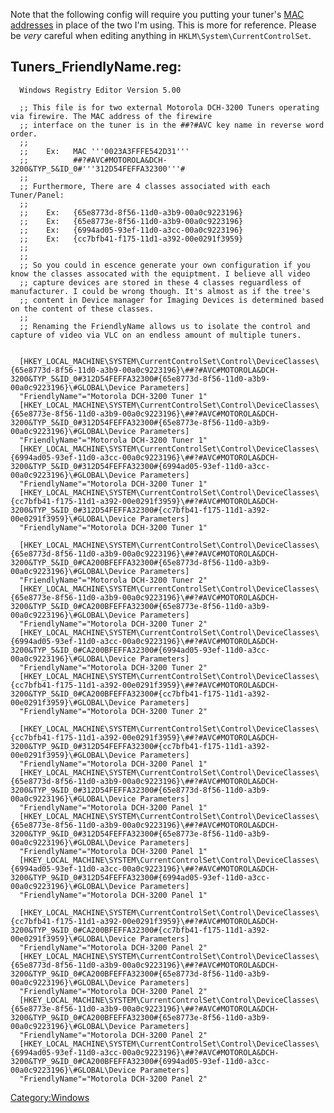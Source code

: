 {{Example code}}

Note that the following config will require you putting your tuner's [[wikipedia:MAC address|MAC address]]es in place of the two I'm using. This is more for reference. Please be ''very'' careful when editing anything in <code>HKLM\System\CurrentControlSet</code>.

== Tuners_FriendlyName.reg: ==
<syntaxhighlight lang="reg">
  Windows Registry Editor Version 5.00
  
  ;; This file is for two external Motorola DCH-3200 Tuners operating via firewire. The MAC address of the firewire
  ;; interface on the tuner is in the ##?#AVC key name in reverse word order.
  ;;
  ;;    Ex:   MAC '''0023A3FFFE542D31'''
  ;;          ##?#AVC#MOTOROLA&DCH-3200&TYP_5&ID_0#'''312D54FEFFA32300'''#
  ;;
  ;; Furthermore, There are 4 classes associated with each Tuner/Panel:
  ;;
  ;;    Ex:   {65e8773d-8f56-11d0-a3b9-00a0c9223196}
  ;;    Ex:   {65e8773e-8f56-11d0-a3b9-00a0c9223196}
  ;;    Ex:   {6994ad05-93ef-11d0-a3cc-00a0c9223196}
  ;;    Ex:   {cc7bfb41-f175-11d1-a392-00e0291f3959}
  ;;
  ;;
  ;; So you could in escence generate your own configuration if you know the classes assocated with the equiptment. I believe all video
  ;; capture devices are stored in these 4 classes reguardless of manufacturer. I could be wrong though. It's almost as if the tree's 
  ;; content in Device manager for Imaging Devices is determined based on the content of these classes.
  ;;
  ;; Renaming the FriendlyName allows us to isolate the control and capture of video via VLC on an endless amount of multiple tuners.
  
  
  [HKEY_LOCAL_MACHINE\SYSTEM\CurrentControlSet\Control\DeviceClasses\{65e8773d-8f56-11d0-a3b9-00a0c9223196}\##?#AVC#MOTOROLA&DCH-3200&TYP_5&ID_0#312D54FEFFA32300#{65e8773d-8f56-11d0-a3b9-00a0c9223196}\#GLOBAL\Device Parameters]
  "FriendlyName"="Motorola DCH-3200 Tuner 1"
  [HKEY_LOCAL_MACHINE\SYSTEM\CurrentControlSet\Control\DeviceClasses\{65e8773e-8f56-11d0-a3b9-00a0c9223196}\##?#AVC#MOTOROLA&DCH-3200&TYP_5&ID_0#312D54FEFFA32300#{65e8773e-8f56-11d0-a3b9-00a0c9223196}\#GLOBAL\Device Parameters]
  "FriendlyName"="Motorola DCH-3200 Tuner 1"
  [HKEY_LOCAL_MACHINE\SYSTEM\CurrentControlSet\Control\DeviceClasses\{6994ad05-93ef-11d0-a3cc-00a0c9223196}\##?#AVC#MOTOROLA&DCH-3200&TYP_5&ID_0#312D54FEFFA32300#{6994ad05-93ef-11d0-a3cc-00a0c9223196}\#GLOBAL\Device Parameters]
  "FriendlyName"="Motorola DCH-3200 Tuner 1"
  [HKEY_LOCAL_MACHINE\SYSTEM\CurrentControlSet\Control\DeviceClasses\{cc7bfb41-f175-11d1-a392-00e0291f3959}\##?#AVC#MOTOROLA&DCH-3200&TYP_5&ID_0#312D54FEFFA32300#{cc7bfb41-f175-11d1-a392-00e0291f3959}\#GLOBAL\Device Parameters]
  "FriendlyName"="Motorola DCH-3200 Tuner 1"
  
  [HKEY_LOCAL_MACHINE\SYSTEM\CurrentControlSet\Control\DeviceClasses\{65e8773d-8f56-11d0-a3b9-00a0c9223196}\##?#AVC#MOTOROLA&DCH-3200&TYP_5&ID_0#CA200BFEFFA32300#{65e8773d-8f56-11d0-a3b9-00a0c9223196}\#GLOBAL\Device Parameters]
  "FriendlyName"="Motorola DCH-3200 Tuner 2"
  [HKEY_LOCAL_MACHINE\SYSTEM\CurrentControlSet\Control\DeviceClasses\{65e8773e-8f56-11d0-a3b9-00a0c9223196}\##?#AVC#MOTOROLA&DCH-3200&TYP_5&ID_0#CA200BFEFFA32300#{65e8773e-8f56-11d0-a3b9-00a0c9223196}\#GLOBAL\Device Parameters]
  "FriendlyName"="Motorola DCH-3200 Tuner 2"
  [HKEY_LOCAL_MACHINE\SYSTEM\CurrentControlSet\Control\DeviceClasses\{6994ad05-93ef-11d0-a3cc-00a0c9223196}\##?#AVC#MOTOROLA&DCH-3200&TYP_5&ID_0#CA200BFEFFA32300#{6994ad05-93ef-11d0-a3cc-00a0c9223196}\#GLOBAL\Device Parameters]
  "FriendlyName"="Motorola DCH-3200 Tuner 2"
  [HKEY_LOCAL_MACHINE\SYSTEM\CurrentControlSet\Control\DeviceClasses\{cc7bfb41-f175-11d1-a392-00e0291f3959}\##?#AVC#MOTOROLA&DCH-3200&TYP_5&ID_0#CA200BFEFFA32300#{cc7bfb41-f175-11d1-a392-00e0291f3959}\#GLOBAL\Device Parameters]
  "FriendlyName"="Motorola DCH-3200 Tuner 2"
  
  [HKEY_LOCAL_MACHINE\SYSTEM\CurrentControlSet\Control\DeviceClasses\{cc7bfb41-f175-11d1-a392-00e0291f3959}\##?#AVC#MOTOROLA&DCH-3200&TYP_9&ID_0#312D54FEFFA32300#{cc7bfb41-f175-11d1-a392-00e0291f3959}\#GLOBAL\Device Parameters]
  "FriendlyName"="Motorola DCH-3200 Panel 1"
  [HKEY_LOCAL_MACHINE\SYSTEM\CurrentControlSet\Control\DeviceClasses\{65e8773d-8f56-11d0-a3b9-00a0c9223196}\##?#AVC#MOTOROLA&DCH-3200&TYP_9&ID_0#312D54FEFFA32300#{65e8773d-8f56-11d0-a3b9-00a0c9223196}\#GLOBAL\Device Parameters]
  "FriendlyName"="Motorola DCH-3200 Panel 1"
  [HKEY_LOCAL_MACHINE\SYSTEM\CurrentControlSet\Control\DeviceClasses\{65e8773e-8f56-11d0-a3b9-00a0c9223196}\##?#AVC#MOTOROLA&DCH-3200&TYP_9&ID_0#312D54FEFFA32300#{65e8773e-8f56-11d0-a3b9-00a0c9223196}\#GLOBAL\Device Parameters]
  "FriendlyName"="Motorola DCH-3200 Panel 1"
  [HKEY_LOCAL_MACHINE\SYSTEM\CurrentControlSet\Control\DeviceClasses\{6994ad05-93ef-11d0-a3cc-00a0c9223196}\##?#AVC#MOTOROLA&DCH-3200&TYP_9&ID_0#312D54FEFFA32300#{6994ad05-93ef-11d0-a3cc-00a0c9223196}\#GLOBAL\Device Parameters]
  "FriendlyName"="Motorola DCH-3200 Panel 1"
  
  [HKEY_LOCAL_MACHINE\SYSTEM\CurrentControlSet\Control\DeviceClasses\{cc7bfb41-f175-11d1-a392-00e0291f3959}\##?#AVC#MOTOROLA&DCH-3200&TYP_9&ID_0#CA200BFEFFA32300#{cc7bfb41-f175-11d1-a392-00e0291f3959}\#GLOBAL\Device Parameters]
  "FriendlyName"="Motorola DCH-3200 Panel 2"
  [HKEY_LOCAL_MACHINE\SYSTEM\CurrentControlSet\Control\DeviceClasses\{65e8773d-8f56-11d0-a3b9-00a0c9223196}\##?#AVC#MOTOROLA&DCH-3200&TYP_9&ID_0#CA200BFEFFA32300#{65e8773d-8f56-11d0-a3b9-00a0c9223196}\#GLOBAL\Device Parameters]
  "FriendlyName"="Motorola DCH-3200 Panel 2"
  [HKEY_LOCAL_MACHINE\SYSTEM\CurrentControlSet\Control\DeviceClasses\{65e8773e-8f56-11d0-a3b9-00a0c9223196}\##?#AVC#MOTOROLA&DCH-3200&TYP_9&ID_0#CA200BFEFFA32300#{65e8773e-8f56-11d0-a3b9-00a0c9223196}\#GLOBAL\Device Parameters]
  "FriendlyName"="Motorola DCH-3200 Panel 2"
  [HKEY_LOCAL_MACHINE\SYSTEM\CurrentControlSet\Control\DeviceClasses\{6994ad05-93ef-11d0-a3cc-00a0c9223196}\##?#AVC#MOTOROLA&DCH-3200&TYP_9&ID_0#CA200BFEFFA32300#{6994ad05-93ef-11d0-a3cc-00a0c9223196}\#GLOBAL\Device Parameters]
  "FriendlyName"="Motorola DCH-3200 Panel 2"
</syntaxhighlight>

[[Category:Windows]]